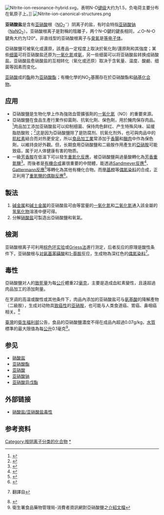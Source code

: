 {{Distinguish2|[[二氧化氮|二氧化氮]]（Nitrogen dioxide，NO<sub>2</sub>）|[[硝鎓離子|硝鎓離子]]（Nitronium ion，NO<sub>2</sub><sup>+</sup>）|[[硝酸盐|硝酸盐]]（Nitrate，NO<sub>3</sub><sup>−</sup>）}}
{{Chembox
| ImageFile1 = Nitrit-Ion2.svg
| ImageSize1 = 170px
| ImageAlt1 =
| ImageFileL1 = Nitrite-3D-vdW.png
| ImageAltL1 = [[Space-filling_model|Space-filling model]] of the nitrite ion
| ImageFileR1 = <!-- 檔案不存在 Nitriteion-resonance-hybrid.svg -->
| SystematicName = dioxidonitrate (1−)
| IUPACName =
| OtherNames = nitrite
|Section1={{Chembox Identifiers
| CASNo_Ref = {{cascite|changed|??}}
| CASNo = 14797-65-0
| EINECS = 233-272-6
| PubChem = 946
| ChemSpiderID = 921
| SMILES = N(=O)[O-]
| InChI = 1/HNO2/c2-1-3/h(H,2,3)/p-1
| InChIKey = IOVCWXUNBOPUCH-REWHXWOFAR
| StdInChI = 1S/HNO2/c2-1-3/h(H,2,3)/p-1
| StdInChIKey = IOVCWXUNBOPUCH-UHFFFAOYSA-M
| RTECS = 
| MeSHName = 
| ChEBI = 16301
}}
|Section2={{Chembox Properties
| Formula = {{chem|N|O|2|-}}
| N=1 | O=2
| Appearance =
| Solubility = }}
|Section3={{Chembox Hazards
| MainHazards =
| FlashPt =
| AutoignitionPt = }}
}}
[[File:Nitrite-ion-resonance-hybrid.svg|thumb]]，表明N-O[[键级|键级]]大约为1.5，负电荷主要分布在氧原子上。]]
[[File:Nitrite-ion-canonical-structures.png|thumb]]

'''亚硝酸盐'''是含有[[亚硝酸|亚硝酸]]根（[[氮|N]][[氧|O]]<sub>2</sub><sup>−</sup>）阴离子的盐，有时会特指[[亚硝酸钠|亚硝酸钠]]（[[钠|Na]][[氮|N]][[氧|O]]<sub>2</sub>）。亚硝酸根离子是對稱的陰離子，两个N–O鍵的鍵長相同，∠O–N–O鍵角大约为120°。非直线型的亚硝酸根离子与[[臭氧|臭氧]]是[[等电子体|等电子体]]。

亞硝酸鹽可被氧化或還原，該產品一定程度上取決於氧化劑/還原劑和其強度；某些[[细菌|细菌]]可将亚硝酸盐还原为[[一氧化氮|一氧化氮]]或[[氨|氨]]，另一些细菌可以将亚硝酸盐转换成硝酸盐。亚硝酸盐愈硝酸盐的互相转化（氧化或还原）取决于含氧量、温度、酸鹼、细菌等因素而变化。

[[亚硝酸|亚硝酸]]成的[[酯|酯]]称为[[亚硝酸酯|亚硝酸酯]]；有機化學的NO<sub>2</sub>基團存在於亞硝酸酯和[[硝基化合物|硝基化合物]]。

==应用==
* 亞硝酸鹽是生物化學上作為強效血管擴張劑的[[一氧化氮|一氧化氮]]（NO）的重要來源。
* 亞硝酸鹽在食品生產行業作抑菌劑、抗氧化劑、保色劑，用於醃肉保存肉品。<ref>{{Cite web |url=https://pubmed.ncbi.nlm.nih.gov/22062097/ |title=存档副本 |access-date=2021-04-21 |archive-date=2021-05-14 |archive-url=https://web.archive.org/web/20210514144322/https://pubmed.ncbi.nlm.nih.gov/22062097/ }}</ref>肉品加工添加亚硝酸盐可以抑制细菌、保持肉色鲜红、产生特殊风味、延缓脂肪酸败；<ref name="林慶順2020">{{cite book|author=林慶順|title=餐桌上的偽科學2: 頂尖醫學期刊評審用科學證據解答50個最流行的健康迷思|url=https://books.google.com/books?id=JsrjDwAAQBAJ|date=13 May 2020|publisher=一心文化|isbn=978-986-95306-7-5|access-date=2021-04-21|archive-date=2021-04-21|archive-url=https://web.archive.org/web/20210421020122/https://books.google.com/books?id=JsrjDwAAQBAJ}}</ref>这是因为亞硝酸鹽除了是防腐剂、抗氧化剂外，也可與肉品中的[[肌紅素|肌紅素]]結合而对热更安定，所以[[食品加工|食品加工業]]常添加于[[香腸|香腸]]和[[臘肉|臘肉]]中作為保色劑，以維持良好外觀。但，长期食用亞硝酸鹽和二級胺作用產生的[[亞硝胺|亞硝胺]]可能致癌，属于对人体健康有害的物质。
* 一級[[芳香胺|芳香胺]]在低溫下可以發生[[重氮化反应|重氮化反應]]，被亞硝酸鹽與過量酸轉化為[[芳香重氮鹽|芳香重氮鹽]]<ref>{{Cite book|title=芳香重氮鹽|last=邢其毅、裴偉偉、徐瑞秋、裴堅|first=基礎有機化學|publisher=北京大學出版社|isbn=978-7-301-27943-4}}</ref>。而後者是[[有机合成|有機合成]]裏很重要的中間體，能透過[[桑德迈尔反应|Sandmeyer反應]]<ref>{{cite journal en|title=Untersuchungen über Diazoverbindungen|author=L. Gattermann|journal=Berichte der deutschen chemischen Gesellschaft|issue=1|doi=10.1002/cber.189002301199|year=1890|volume=23|pages=1218–1228}}</ref>、[[加特曼反应|Gattermann反應]]<ref>{{cite book en|title=Organic Chemistry|author=R. N. Morrison, R. T. Boyd|pages=869}}</ref>等轉化為其他有機化合物。而[[甲基橙|甲基橙]]等[[偶氮染料|偶氮染料]]的合成，正正利用了[[重氮偶联反应|重氮鹽的偶聯反應]]<ref>{{Cite book|title=重氮鹽的偶聯反應|last=邢其毅、裴偉偉、徐瑞秋、裴堅|first=基礎有機化學|publisher=北京大學出版社|isbn=978-7-301-27943-4}}</ref>。

==製法==
#[[碱金属|碱金属]]和[[碱土金属|碱土金属]]的亚硝酸盐可由等當量的[[一氧化氮|一氧化氮]]和[[二氧化氮|二氧化氮]]通入該金屬的[[氢氧化物|氢氧化物]]溶液中便可得。
#分解[[硝酸盐|硝酸盐]]可製造出亞硝酸鹽和氧氣。

==檢測==
亚硝酸根离子可利用[[棕色环实验|棕色环实验]]或[[Griess法|Griess法]]進行测定，后者反应的原理是酸性条件下，亚硝酸根与[[对氨基苯磺酸|对氨基苯磺酸]]和[[1-萘胺|1-萘胺]]反应，生成物為深红色的[[偶氮染料|偶氮染料]]<ref>{{cite journal | author = V. M. Ivanov | year = 2004 | title = The 125th Anniversary of the Griess Reagent | journal = Journal of Analytical Chemistry | volume = 59 | issue = 10 | pages = 1002 – 1005 | doi = 10.1023/B:JANC.0000043920.77446.d7}}翻譯自{{cite journal | author = V. M. Ivanov | year = 2004 | journal = Zhurnal Analiticheskoi Khimii | volume = 59 | issue = 10 | pages = 1109 – 1112}}</ref>。

==毒性==
{{Refimprove|time=2012-09-12T13:14:11+00:00 }}
{{Globalize|area=港台}}

亞硝酸鹽对人的[[致死量|致死量]]为每[[公斤|公斤]]體重22[[毫克|毫克]]，主要是造成血紅素變性，且遠超過肉品加工的添加劑量。

在烹调的高温或酸性或其他条件下，肉品內添加的亚硝酸盐可与[[氨基酸|氨基酸]]的降解產物（二級胺），生成对动物具[[致癌性|致癌性]]的[[亚硝胺|亚硝胺]]，也可能与人类食道癌、胃癌、鼻咽癌相关。<ref>{{Cite web |url=https://pubmed.ncbi.nlm.nih.gov/2017213/ |title=存档副本 |access-date=2021-04-21 |archive-date=2021-05-25 |archive-url=https://web.archive.org/web/20210525173917/https://pubmed.ncbi.nlm.nih.gov/2017213/ }}</ref>

[[臺灣|臺灣]]的[[衛生福利部|衛生福利部]]公告，食品的亞硝酸鹽濃度不得在成品內超過0.07g/kg，[[水質|水質]]標準的最大限值為每[[公升|公升]]0.1毫克<ref>衛生署食品藥物管理局-消費者資訊網對亞硝酸鹽之[http://consumer.doh.gov.tw/fdacif/upload/fdaciw/query/file/%E7%A1%9D%E9%85%B8%E9%88%89.doc 介紹文檔]{{dead link|date=2017年11月 |bot=InternetArchiveBot |fix-attempted=yes }}</ref>。

==参见==
*[[硝酸盐|硝酸盐]]
*[[亚硝酸酯|亚硝酸酯]]
*[[亚硝酸|亚硝酸]]
*[[亚硝酸钠|亚硝酸钠]]
*[[亚硝酸异戊酯|亚硝酸异戊酯]]

==外部链接==
* [http://www.atsdr.cdc.gov/csem/nitrate/ 硝酸盐/亚硝酸盐毒性]{{Wayback|url=http://www.atsdr.cdc.gov/csem/nitrate/ |date=20100304080534 }}

==参考资料==
{{Reflist}}

{{亚硝酸盐}}
{{氮化合物}}
{{元素化合物专题}}

[[Category:按阴离子分类的化合物|Category:按阴离子分类的化合物]]
[[Category:亚硝酸盐|*]]